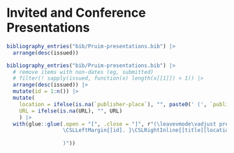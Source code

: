 
# Invited and Conference Presentations

```r
bibliography_entries("bib/Pruim-presentations.bib") |> 
  arrange(desc(issued)) 
```

```r
bibliography_entries("bib/Pruim-presentations.bib") |> 
  # remove items with non-dates (eg, submitted)
  # filter(! sapply(issued, function(x) length(x[[1]]) < 1)) |>  
  arrange(desc(issued)) |>
  mutate(id = 1:n()) |>                         
  mutate(
    location = ifelse(is.na(`publisher-place`), "", paste0(' (', `publisher-place`, ')')),
    URL = ifelse(is.na(URL), "", URL)
    ) |>
  with(glue::glue(.open = "[", .close = "]", r"(\leavevmode\vadjust pre{\hypertarget{ref-workshop:[id]}{}}
                  \CSLLeftMargin{[id]. }\CSLRightInline{[title][location]. [note] \url{[URL]}.}
                  
                  )"))
```
